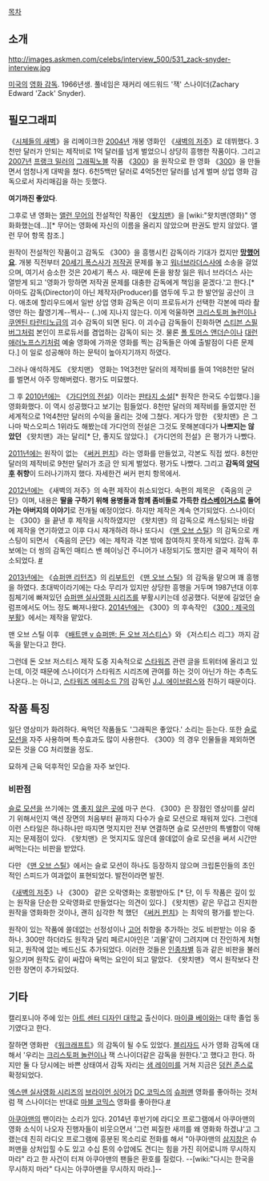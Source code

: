 [[목차]]

== 소개 ==
http://images.askmen.com/celebs/interview_500/531_zack-snyder-interview.jpg

[[미국]]의 [[영화 감독]]. 1966년생. 풀네임은 재커리 에드워드 '잭' 스나이더(Zachary Edward 'Zack' Snyder).

== 필모그래피 ==
《[[시체들의 새벽]]》을 리메이크한 [[2004년]] 개봉 영화인 《[[새벽의 저주]]》로 데뷔했다. 3천만 달러가 안되는 제작비로 1억 달러를 넘게 벌었으니 상당히 흥행한 작품이다. 그리고 [[2007년]] [[프랭크 밀러]]의 [[그래픽노블]] 작품 《[[300(그래픽 노블)|300]]》을 원작으로 한 영화 《[[300(영화)|300]]》을 만들면서 엄청나게 대박을 쳤다. 6천5백만 달러로 4억5천만 달러를 넘게 벌며 상업 영화 감독으로서 자리매김을 하는 듯했다.

'''여기까진 좋았다'''.

그후로 낸 영화는 [[앨런 무어]]의 전설적인 작품인 《[[왓치맨]]》을 [wiki:"왓치맨(영화)" 영화화했는데...][* 무어는 영화에 자신의 이름을 올리지 않았으며 판권도 받지 않았다. 앨런 무어 항목 참조.]

원작이 전설적인 작품이고 감독도 《300》을 흥행시킨 감독이라 기대가 컸지만 '''[[망했어요]]'''. 개봉 직전부터 [[20세기 폭스]]사가 [[저작권]] 문제를 놓고 [[워너브라더스]]사에 소송을 걸었으며, 여기서 승소한 것은 20세기 폭스 사. 때문에 돈을 왕창 잃은 워너 브라더스 사는 열받게 되고 '영화가 망하면 저작권 문제를 대충한 감독에게 책임을 묻겠다.'고 한다.[* 아마도 감독(Director)이 아닌 제작자(Producer)를 염두에 두고 한 발언일 공산이 크다. 애초에 할리우드에서 일반 상업 영화 감독은 이미 프로듀서가 선택한 각본에 따라 촬영만 하는 촬영기계--찍사-- (..)에 지나지 않는다. 이게 억울하면 [[크리스토퍼 놀런]]이나 [[쿠엔틴 타란티노]]급의 괴수 감독이 되면 된다. 이 괴수급 감독들이 진화하면 [[스티븐 스필버그]]처럼 본인이 프로듀서를 겸업하는 감독이 되는 것. 물론 [[폴 토머스 앤더슨]]이나 [[대런 애러노프스키]]처럼 예술 영화에 가까운 영화를 찍는 감독들은 아예 출발점이 다른 문제다.] 이 일로 성공해야 하는 문턱이 높아지기까지 하였다.

그러나 애석하게도 《왓치맨》 영화는 1억3천만 달러의 제작비를 들여 1억8천만 달러를 벌면서 아주 망해버렸다. 평가도 미묘했다.

그 후 [[2010년]]에는 《[[가디언의 전설]]》이라는 [[판타지 소설]][* 원작은 한국도 수입했다.]을 영화화했다. 이 역시 성공했다고 보기는 힘들었다. 8천만 달러의 제작비를 들였지만 전세계적으로 1억4천만 달러의 수익을 올리는 것에 그쳤다. 게다가 망한 《왓치맨》은 그나마 박스오피스 1위라도 해봤는데 가디언의 전설은 그것도 못해본데다가 '''나쁘지는 않았던''' 《왓치맨》과는 달리[* 단, 좋지도 않았다.] 《가디언의 전설》은 평가가 나빴다.

[[2011년]]에는 원작이 없는 《[[써커 펀치]]》라는 영화를 만들었고, 각본도 직접 썼다. 8천만 달러의 제작비로 9천만 달러가 조금 안 되게 벌었다. 평가도 나빴다. 그리고 '''감독의 [[양덕후]] 취향'''이 드러나기까지 했다. 자세한건 써커 펀치 항목에서.

[[2012년]]에는 《새벽의 저주》의 속편 제작이 취소되었다. 속편의 제목은 《죽음의 군단》이며, 내용은 '''딸을 구하기 위해 용병들과 함께 좀비들로 가득한 [[라스베이거스]]로 들어가는 아버지의 이야기'''로 전개될 예정이었다. 하지만 제작은 계속 연기되었다. 스나이더는 《300》을 끝낸 후 제작을 시작하였지만 《왓치맨》의 감독으로 캐스팅되는 바람에 제작을 연기하였고 이후 다시 재개하려 하나 또다시 《[[맨 오브 스틸]]》의 감독으로 캐스팅이 되면서 《죽음의 군단》에는 제작과 각본 밖에 참여하지 못하게 되었다. 감독 후보에는 더 씽의 감독인 매티스 밴 헤이닝건 주니어가 내정되기도 했지만 결국 제작이 취소되었다. [http://www.joblo.com/movie-news/dawn-of-the-dead-sequel-army-of-the-dead-will-not-renimate #]

[[2013년]]에는 《[[슈퍼맨 리턴즈]]》의 [[리부트]]인 《[[맨 오브 스틸]]》의 감독을 맡으며 꽤 흥행을 하였다. 초대박이라기에는 다소 무리가 있지만 상당한 흥행을 거두며 1987년대 이후 침체기에 빠져있던 [[슈퍼맨 실사영화 시리즈]]를 부활시키는데 성공했다. 덕분에 길었던 슬럼프에서도 어느 정도 빠져나왔다. [[2014년]]에는 《300》의 후속작인 《[[300 : 제국의 부활]]》에서는 제작을 맡았다. 

맨 오브 스틸 이후 《[[배트맨 v 슈퍼맨: 돈 오브 저스티스]]》와 《저스티스 리그》까지 감독을 맡는다고 한다. 

그런데 돈 오브 저스티스 제작 도중 지속적으로 [[스타워즈]] 관련 글을 트위터에 올리고 있는데, 이것 때문에 스나이더가 스타워즈 시리즈에 관여를 하는 것이 아닌가 하는 추측도 나온다..는 아니고, [[깨어난 포스|스타워즈 에피소드 7]]의 감독인 [[J.J. 에이브럼스]]와 친하기 때문이다.

== 작품 특징 ==
일단 영상미가 화려하다. 욕먹던 작품들도 '그래픽은 좋았다.' 소리는 듣는다. 또한 [[슬로 모션]]을 자주 사용하며 특수효과도 많이 사용한다. 《300》의 경우 인물들을 제외하면 모든 것을 CG 처리했을 정도.

묘하게 근육 덕후적인 모습을 자주 보인다.

=== 비판점 ===
[[슬로 모션]]을 쓰기에는 [[영 좋지 않은 곳]]에 마구 쓴다. 《300》은 장점인 영상미를 살리기 위해서인지 액션 장면의 처음부터 끝까지 다수가 슬로 모션으로 채워져 있다. 그런데 이런 스타일은 하나하나만 따지면 멋지지만 전부 연결하면 슬로 모션만의 특별함이 약해지는 문제점이 있다. 《왓치맨》은 멋지지도 않은데 쓸데없이 슬로 모션을 써서 시간만 써먹는다는 비판을 받았다.

다만 《[[맨 오브 스틸]]》에서는 슬로 모션이 하나도 등장하지 않으며 크립톤인들의 초인적인 스피드가 여과없이 표현되었다. 발전이라면 발전.

《[[새벽의 저주]]》나 《300》 같은 오락영화는 호평받아도 [* 단, 이 두 작품은 깊이 있는 원작을 단순한 오락영화로 만들었다는 의견이 있다.] 《왓치맨》같은 무겁고 진지한 원작을 영화화한 것이나, 괜히 심각한 척 했던 《[[써커 펀치]]》는 최악의 평가를 받는다.

원작이 있는 작품에 쓸데없는 선정성이나 [[고어]] 취향을 추가하는 것도 비판받는 이유 중 하나. 300만 하더라도 원작과 달리 페르시아인은 '괴물'같이 그려지며 더 잔인하게 처형되고, 원작에 없는 베드신도 추가되었다. 이러한 것들은 [[인종차별]] 등과 같은 비판을 불러 일으키며 원작도 같이 싸잡아 욕먹는 요인이 되고 말았다. 《왓치맨》 역시 원작보다 잔인한 장면이 추가되었다.

== 기타 ==

캘리포니아 주에 있는 [[아트 센터 디자인 대학교]] 출신이다. [[마이클 베이]]와는 대학 졸업 동기였다고 한다. 

잘하면 영화판 《[[워크래프트(영화)|워크래프트]]》의 감독이 될 수도 있었다. [[블리자드]] 사가 영화 감독에 대해서 '우리는 [[크리스토퍼 놀런]]이나 잭 스나이더같은 감독을 원한다.'고 했다고 한다. 하지만 둘 다 당시에는 바쁜 상태여서 감독 자리는 [[샘 레이미]]를 거쳐 지금은 [[덩컨 존스]]로 확정되었다.

[[엑스맨 실사영화 시리즈]]의 [[브라이언 싱어]]가 [[DC 코믹스]]의 [[슈퍼맨]] 영화를 좋아하는 것처럼 잭 스나이더는 반대로 [[마블 코믹스]] 영화를 좋아한다.[http://screenrant.com/man-of-steel-2-zack-snyder-marvel-dc/ #]

[[아쿠아맨]]의 팬이라는 소리가 있다. 2014년 후반기에 라디오 프로그램에서 아쿠아맨의 영화 소식이 나오자 진행자들이 비웃으면서 '그런 찌질한 새끼를 왜 영화화 하겠냐'고 그랬는데 친히 라디오 프로그램에 흥분된 목소리로 전화를 해서 "아쿠아맨의 [[삼지창]]은 슈퍼맨을 상처입힐 수도 있고 수십 톤의 수압에도 견디는 힘을 가진 히어로니까 무시하지 마라" 라고 한 사건이 터져 아쿠아맨의 팬들은 환호를 질렀다. --[wiki:"다시는 한국을 무시하지 마라" 다시는 아쿠아맨을 무시하지 마라.]--
